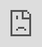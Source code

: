 ```yaml
---
title: 'Getting started with Apigene'
description: 'Getting started with Apigene'
---
```


Apigene is a secure bridge for connecting your business applications to AI assistants.

### Watch the Getting Started Video

<iframe
  src="https://www.loom.com/embed/ee16a4584520412abb4cd7f699f8b7a2?sid=48e951bd-812f-4032-9008-c93dc201f2f3"
  frameborder="0"
  webkitallowfullscreen
  mozallowfullscreen
  allowfullscreen
  style="position: absolute; top: 0; left: 0; width: 100%; height: 100%;"
></iframe>


Through our API, you can build white label applications that let users interact with their favorite applications from their AI assistants.

### What is an AI application
An AI application is a business application that has been installed on Apigene. 

After converting a business application to an AI application, you can interact with the application using our AI copilot, or create AI connectors and interact with the application using AI assistants like ChatGPT, Claude, Cursor, Windsurf, etc.

#### Create a new AI application

Business applications are converted to AI applications by installing their OpenAPI specification file on Apigene. 

You can do this by uploading the SPEC file `YAML` or `JSON` file, or by importing the SPEC file from the URL of the OpenAPI specification url.

Follow the instructions [here](/guides/add-ai-application) to set up your first AI application.

### Interact with your AI application

There are two ways to interact with your AI application. 

- Apigene Copilot - Interact with your application using the Apigene copilot.
- AI Connectors - Convert your API application to an AI connector and connect it to AI assistants like ChatGPT, Claude, Cursor, Windsurf, etc.

### AI connectors
To connect your AI applications to AI assistants like ChatGPT or Claude, you need to create an AI connector for the apps. 

Apigene AI connectors allow for two modes of connection to AI assistants.

- Connection via Spec files - This is used for Open AI GPT applications.
- MCP Connection via MCP local or MCP remote

Learn more about AI connectors [here](/guides/connectors/overview).
